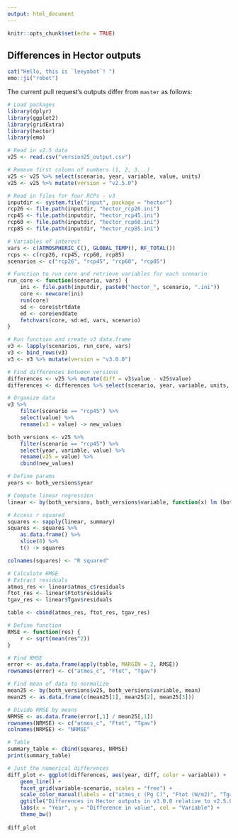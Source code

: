 ```yaml
---
output: html_document
---
```


```r
knitr::opts_chunk$set(echo = TRUE)
```

## Differences in Hector outputs

``` r
cat("Hello, this is `leeyabot`! ")
emo::ji("robot")

```

The current pull request's outputs differ from `master` as follows:


``` r
# Load packages
library(dplyr)
library(ggplot2)
library(gridExtra)
library(hector)
library(emo)

# Read in v2.5 data
v25 <- read.csv("version25_output.csv")

# Remove first column of numbers (1, 2, 3...)
v25 <- v25 %>% select(scenario, year, variable, value, units)
v25 <- v25 %>% mutate(version = "v2.5.0")

# Read in files for four RCPs - v3
inputdir <- system.file("input", package = "hector")
rcp26 <- file.path(inputdir, "hector_rcp26.ini")
rcp45 <- file.path(inputdir, "hector_rcp45.ini")
rcp60 <- file.path(inputdir, "hector_rcp60.ini")
rcp85 <- file.path(inputdir, "hector_rcp85.ini")

# Variables of interest
vars <- c(ATMOSPHERIC_C(), GLOBAL_TEMP(), RF_TOTAL())
rcps <- c(rcp26, rcp45, rcp60, rcp85)
scenarios <- c("rcp26", "rcp45", "rcp60", "rcp85")

# Function to run core and retrieve variables for each scenario
run_core <- function(scenario, vars) {
    ini <- file.path(inputdir, paste0("hector_", scenario, ".ini"))
    core <- newcore(ini)
    run(core)
    sd <- core$strtdate
    ed <- core$enddate
    fetchvars(core, sd:ed, vars, scenario)
}

# Run function and create v3 data.frame
v3 <- lapply(scenarios, run_core, vars)
v3 <- bind_rows(v3)
v3 <- v3 %>% mutate(version = "v3.0.0")

# Find differences between versions
differences <- v25 %>% mutate(diff = v3$value - v25$value)
differences <- differences %>% select(scenario, year, variable, units, version, diff)
```


```r

# Organize data
v3 %>%
    filter(scenario == "rcp45") %>%
    select(value) %>%
    rename(v3 = value) -> new_values

both_versions <- v25 %>%
    filter(scenario == "rcp45") %>%
    select(year, variable, value) %>%
    rename(v25 = value) %>%
    cbind(new_values)

# Define params
years <- both_versions$year

# Compute linear regression
linear <- by(both_versions, both_versions$variable, function(x) lm (both_versions$v3~both_versions$v25))

# Access r squared
squares <- sapply(linear, summary)
squares <- squares %>% 
    as.data.frame() %>%
    slice(8) %>%
    t() -> squares

colnames(squares) <- "R squared"

# Calculate RMSE
# Extract residuals
atmos_res <- linear$atmos_c$residuals
ftot_res <- linear$Ftot$residuals
tgav_res <- linear$Tgav$residuals

table <- cbind(atmos_res, ftot_res, tgav_res)

# Define function
RMSE <- function(res) {
    r <- sqrt(mean(res^2))
}

# Find RMSE
error <- as.data.frame(apply(table, MARGIN = 2, RMSE))
rownames(error) <- c("atmos_c", "Ftot", "Tgav")

# Find mean of data to normalize
mean25 <- by(both_versions$v25, both_versions$variable, mean)
mean25 <- as.data.frame(c(mean25[1], mean25[2], mean25[3]))

# Divide RMSE by means
NRMSE <- as.data.frame(error[,1] / mean25[,1])
rownames(NRMSE) <- c("atmos_c", "Ftot", "Tgav")
colnames(NRMSE) <- "NRMSE"

# Table
summary_table <- cbind(squares, NRMSE)
print(summary_table)

```

``` r
# Just the numerical differences
diff_plot <- ggplot(differences, aes(year, diff, color = variable)) +
    geom_line() +
    facet_grid(variable~scenario, scales = "free") +
    scale_color_manual(labels = c("atmos_c (Pg C)", "Ftot (W/m2)", "Tgav (degC)"), values = c("gold", "aquamarine4", "slateblue4")) +
    ggtitle("Differences in Hector outputs in v3.0.0 relative to v2.5.0") +
    labs(x = "Year", y = "Difference in value", col = "Variable") +
    theme_bw()
    
diff_plot

```
